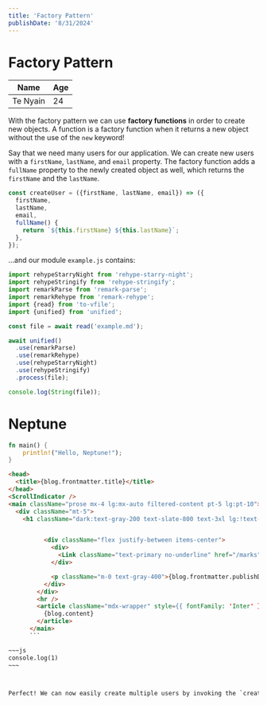 ```yaml
---
title: 'Factory Pattern'
publishDate: '8/31/2024'
---
```


# Factory Pattern

| Name     | Age |
| -------- | --- |
| Te Nyain | 24  |

With the factory pattern we can use **factory functions** in order to create new objects. A function is a factory function when it returns a new object without the use of the `new` keyword!

Say that we need many users for our application. We can create new users with a `firstName`, `lastName`, and `email` property. The factory function adds a `fullName` property to the newly created object as well, which returns the `firstName` and the `lastName`.

```javascript
const createUser = ({firstName, lastName, email}) => ({
  firstName,
  lastName,
  email,
  fullName() {
    return `${this.firstName} ${this.lastName}`;
  },
});
```

…and our module `example.js` contains:

```javascript
import rehypeStarryNight from 'rehype-starry-night';
import rehypeStringify from 'rehype-stringify';
import remarkParse from 'remark-parse';
import remarkRehype from 'remark-rehype';
import {read} from 'to-vfile';
import {unified} from 'unified';

const file = await read('example.md');

await unified()
  .use(remarkParse)
  .use(remarkRehype)
  .use(rehypeStarryNight)
  .use(rehypeStringify)
  .process(file);

console.log(String(file));
```

# Neptune

```rs
fn main() {
    println!("Hello, Neptune!");
}
```

```html
<head>
  <title>{blog.frontmatter.title}</title>
</head>
<ScrollIndicator />
<main className="prose mx-4 lg:mx-auto filtered-content pt-5 lg:pt-10">
  <div className="mt-5">
    <h1 className="dark:text-gray-200 text-slate-800 text-3xl lg:!text-7xl mb-2">{blog.frontmatter.title}</h1>


          <div className="flex justify-between items-center">
            <div>
              <Link className="text-primary no-underline" href="/marks">Marks</Link> / <span className="text-gray-400">{blog.slug}</span>
            </div>

            <p className="m-0 text-gray-400">{blog.frontmatter.publishDate}</p>
          </div>
        </div>
        <hr />
        <article className="mdx-wrapper" style={{ fontFamily: 'Inter' }}>
          {blog.content}
        </article>
      </main>
      ```

~~~js
console.log(1)
~~~



Perfect! We can now easily create multiple users by invoking the `createUser` function.

